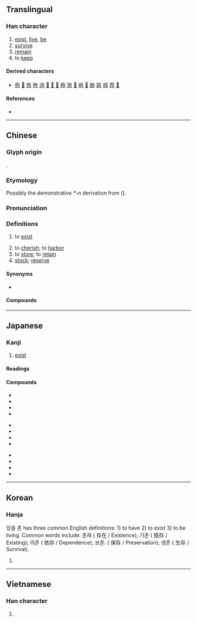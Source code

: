 {{character info}}
==Translingual==

===Han character===
{{Han char|rn=39|rad=子|as=03|sn=6|four=40247|canj=KLND|ids=⿸𠂇⿰丨子}}

# [[exist]], [[live]], [[be]]
# [[survive]]
# [[remain]]
# to [[keep]]

====Derived characters====
* [[侟]] [[𠱜]] [[𢙨]] [[拵]] [[洊]] [[𤞐]] [[𨒸]] [[𣆱]] [[栫]] [[珔]] [[𦛊]] [[袸]] [[𧋃]] [[臶]] [[銌]] [[𨚲]] [[荐]] [[𤶐]]

====References====
* {{Han ref|kx=0278.020|dkj=06943|dj=0545.080|hdz=21009.070|uh=5B58|ud=23384|bh=A673|bd=42611}}

----

==Chinese==
{{zh-forms}}

===Glyph origin===
{{Han etym}}
{{Han compound|才|子|c1=p|c2=s|ls=psc}}.

===Etymology===
Possibly the demonstrative ''*-n'' derivation from {{och-l|在|id=1}} ({{zh-ref|Schuessler, 2007}}).

===Pronunciation===
{{zh-pron
|m=cún
|ma=Zh-cún.ogg
|c=cyun4
|h=pfs=chhùn
|mn=chûn
|mn-t=cung5
|w=3zen
|mc=y
|oc=y
|cat=
}}

===Definitions===
{{zh-hanzi}}

# {{lb|zh|literary}} to [[exist]]
# to [[cherish]]; to [[harbor]]
# to [[store]]; to [[retain]]
# [[stock]]; [[reserve]]

====Synonyms====
* {{s|to exist}}
{{zh-syn-saurus|存在}}

====Compounds====
{{zh-der|一息尚存|一滴無存|下存|不存|不存不濟|不存大體|不存濟|並存|並存不悖|主敬存誠|久有存心|亡人自存|人存政舉|依存|保存|倖存|傳真存轉|儲存|儲存單位|儲蓄存款|共存|典範長存|分隸偶存|勢不兩存|去偽存真|去蕪存菁|名存實亡|和平共存|圖存|在此存照|外匯存底|外幣存款|存亡|存亡未卜|存亡絕續|存亡繼絕|存候|存勞|存包處|存問|存單|存在|存在主義|存坐|存執|存存|存孤|存宿|存底|存廢|存心|存恤|存慰|存戶|存摺|存撫|存放|存查|存根|存案|存檔|存欄|存款|存沒|存活|存活率|存濟|存照|存留|存疑|存省|存眷|存神|存視|存稿|存續|存而不論|存記|存證信函|存貨|存身|存量|存錄|存錢|存食|存養|安存|定存|定期存款|寄存|封存|屍骨無存|巋然獨存|庫存|心存不軌|心存魏闕|思存|惠存|意存筆先|推亡固存|提存|撫存|救亡圖存|李存勗|死生存亡|殘存|殷文存|永存|永存不朽|求同存異|治亂存亡|活存|活期存款|浩氣長存|溫存|滾存|無存濟|片瓦無存|片甲不存|片甲無存|猶存|現存|生存|生存空間|生存競爭|生死存亡|留存|百不存一|百無一存|盤存|目擊道存|碩果僅存|票據存款|禮存寧儉|積存|立此存照|結存|綜合存款|繼絕存亡|聚落保存|興廢存亡|舍生存義|苟存|若存若亡|蕩然無存|貯存|軟語溫存|進退存亡|過化存神|適者生存|長存|閑邪存誠|難存濟|零存整付|零庫存|霽範永存|養性存身|餘存|餘悸猶存|黃金存摺|默存|齒亡舌存|齒弊舌存|存古}}

{{zh-cat|Elementary}}

----

==Japanese==

===Kanji===
{{ja-kanji|grade=6|rs=子03}}

# [[exist]]

====Readings====
{{ja-readings
|goon=ぞん
|kanon=そん
|kun=あ-る, たも-つ, と-う, ながら-える
}}

====Compounds====
{{top3}}
* {{ja-r|保存|ほぞん|[[preservation]]}}
* {{ja-r|存続|そんぞく|[[duration]]}}
* {{ja-r|依存|いぞん|[[depend]]}}
* {{ja-r|依存症|いぞんしょう|[[addiction]]}}
{{mid3}}
* {{ja-r|現存|げんぞん|[[existence]]}}
* {{ja-r|共存|きょうぞん|[[coexistence]]}}
* {{ja-r|生存|せいぞん|[[living]], [[life]]}}
* {{ja-r|生存権|せいぞんけん|[[right]] to [[life]]}}
{{mid3}}
* {{ja-r|残存|ざんぞん|[[survival]]}}
* {{ja-r|存立|そんりつ|[[existence]]}}
* {{ja-r|存否|そんぴ|[[existence]] or [[nonexistence]]}}
* {{ja-r|存心|ぞんしん|[[inner]] [[thoughts]]}}
{{bottom}}

----

==Korean==

===Hanja===
{{ko-hanja|존}}
있을 존 has three common English definitions: 1) to have 2) to exist 3) to be living.
Common words include: 존재 ( 存在 / Existence); 기존 ( 旣存 / Existing); 의존 ( 依存 / Dependence); 보존: ( 保存 / Preservation); 생존 ( 生存 / Survival).
# {{rfdef|ko|sort=子03}}

----

==Vietnamese==

===Han character===
{{vi-readings|readings=tồn,dòn,sòn,ròn,tòn|rs=子03}}

# {{rfdef|vi|sort=子03}}
